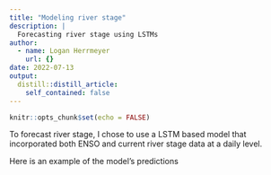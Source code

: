 ```yaml
---
title: "Modeling river stage"
description: |
  Forecasting river stage using LSTMs
author:
  - name: Logan Herrmeyer
    url: {}
date: 2022-07-13
output:
  distill::distill_article:
    self_contained: false
---
```



```r
knitr::opts_chunk$set(echo = FALSE)
```

To forecast river stage, I chose to use a LSTM based model that incorporated both ENSO and current river stage data at a daily level.

Here is an example of the model's predictions

